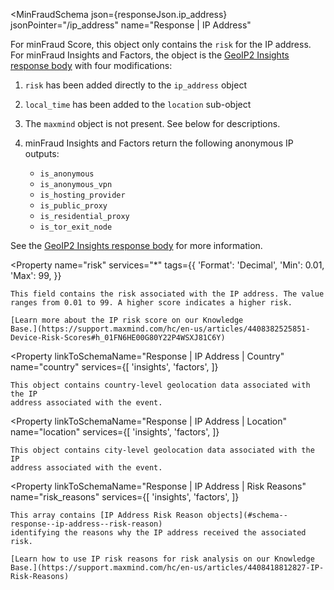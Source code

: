 
<MinFraudSchema
  json={responseJson.ip_address}
  jsonPointer="/ip_address"
  name="Response | IP Address"
>
  For minFraud Score, this object only contains the `risk` for the IP address.
  For minFraud Insights and Factors, the object is the
  [GeoIP2 Insights response body](/geoip/docs/web-services/responses/#geoip2-insights-body-example)
  with four modifications:

1. `risk` has been added directly to the `ip_address` object
2. `local_time` has been added to the `location` sub-object
3. The `maxmind` object is not present. See below for descriptions.
4. minFraud Insights and Factors return the following anonymous IP outputs:

   - `is_anonymous`
   - `is_anonymous_vpn`
   - `is_hosting_provider`
   - `is_public_proxy`
   - `is_residential_proxy`
   - `is_tor_exit_node`

See the
[GeoIP2 Insights response body](/geoip/docs/web-services/responses/#geoip2-insights-body-example)
for more information.

  <Property
    name="risk"
    services="*"
    tags={{
      'Format': 'Decimal',
      'Min': 0.01,
      'Max': 99,
    }}
  >
    This field contains the risk associated with the IP address. The value
    ranges from 0.01 to 99. A higher score indicates a higher risk.

    [Learn more about the IP risk score on our Knowledge
    Base.](https://support.maxmind.com/hc/en-us/articles/4408382525851-Device-Risk-Scores#h_01FN6HE00G80Y22P4WSXJ81C6Y)

  </Property>

  <Property
    linkToSchemaName="Response | IP Address | Country"
    name="country"
    services={[
      'insights',
      'factors',
    ]}
  >
    This object contains country-level geolocation data associated with the IP
    address associated with the event.
  </Property>

  <Property
    linkToSchemaName="Response | IP Address | Location"
    name="location"
    services={[
      'insights',
      'factors',
    ]}
  >
    This object contains city-level geolocation data associated with the IP
    address associated with the event.
  </Property>

  <Property
    linkToSchemaName="Response | IP Address | Risk Reasons"
    name="risk_reasons"
    services={[
      'insights',
      'factors',
    ]}
  >
    This array contains [IP Address Risk Reason objects](#schema--response--ip-address--risk-reason)
    identifying the reasons why the IP address received the associated risk.

    [Learn how to use IP risk reasons for risk analysis on our Knowledge
    Base.](https://support.maxmind.com/hc/en-us/articles/4408418812827-IP-Risk-Reasons)

  </Property>
</MinFraudSchema>
